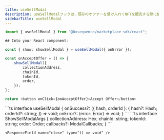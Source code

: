 ```yaml
---
title: useSellModal
description: useSellModalフックは、既存のオファーを受け入れてNFTを販売する際に使用します。販売手続きを完了するための機能を提供します。
sidebarTitle: useSellModal
---
```


```ts
import { useSellModal } from "@0xsequence/marketplace-sdk/react";

## Into your React component:

const { show: showSellModal } = useSellModal({ onError });

const onAcceptOffer = () => {
	showSellModal({
		collectionAddress,
		chainId,
		tokenId,
		order,
	});
};

return <button onClick={onAcceptOffer}>Accept Offer</button>
```

<ResponseField name="useSellModal">
  <ResponseField name="* params" />

  <Expandable>
    ```ts
    interface useSellModal {
    	onSuccess?: ({ hash, orderId }: {
    		hash?: Hash;
    		orderId?: string;
    	}) => void;
    	onError?: (error: Error) => void;
    }
    ```
  </Expandable>

  <ResponseField name="* return properties" />

  <Expandable>
    <ResponseField name="show" type="(args: ShowSellModalArgs) => void">
      ```ts
      interface ShowSellModalArgs {
      	collectionAddress: Hex;
      	chainId: string;
      	tokenId: string;
      	order: Order;
      	callbacks?: ModalCallbacks;
      }
      ```
    </ResponseField>

    <ResponseField name="close" type="() => void" />
  </Expandable>
</ResponseField>